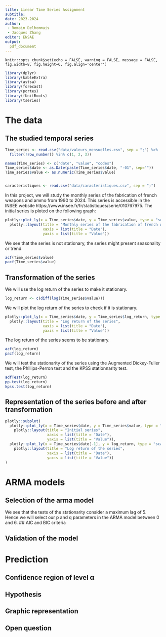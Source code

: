 ```yaml
---
title: Linear Time Series Assignment
subtitle: 
date: 2023-2024
author: 
 - Romain Delhommais
 - Jacques Zhang
editor: ENSAE
output: 
  pdf_document
---
```


```knitr
knitr::opts_chunk$set(echo = FALSE, warning = FALSE, message = FALSE, fig.width=8, fig.height=6, fig.align='center')
```

```r
library(dplyr)
library(kableExtra)
library(astsa)
library(forecast)
library(portes)
library(fUnitRoots)
library(tseries)
```


# The data 
## The studied temporal series
```r
Time_series <- read.csv("data/valeurs_mensuelles.csv", sep = ";") %>%  
  filter(!row_number() %in% c(1, 2, 3)) 

names(Time_series) <- c("date", "value", "codes")
Time_series$date <- as.Date(paste(Time_series$date, "-01", sep=""))
Time_series$value <- as.numeric(Time_series$value)


caracteristiques <- read.csv("data/caractéristiques.csv", sep = ";")
```
In this project, we will study the monthly series of the fabrication of french weapons and ammo from 1990 to 2024. This series is accessible 
in the INSEE website https://www.insee.fr/fr/statistiques/serie/010767975.
The initial series is ploted on the following graph:

```r
plotly::plot_ly(x = Time_series$date, y = Time_series$value, type = "scatter", mode = "lines") %>%
  plotly::layout(title = "Monthly series of the fabrication of french weapons and ammo from 1990 to 2024",
                 xaxis = list(title = "Date"),
                 yaxis = list(title = "Value"))
```
We see that the series is not stationary, the series might present seasonality or trend. 
```r
acf(Time_series$value)
pacf(Time_series$value)
```

## Transformation of the series 
We will use the log return of the series to make it stationary. 
```r
log_return <- c(diff(log(Time_series$value)))
```
We will plot the log return of the series to check if it is stationary.
```r
plotly::plot_ly(x = Time_series$date, y = Time_series$log_return, type = "scatter", mode = "lines") %>%
  plotly::layout(title = "Log return of the series",
                 xaxis = list(title = "Date"),
                 yaxis = list(title = "Value"))
```
The log return of the series seems to be stationary.
```r
acf(log_return)
pacf(log_return)
```

We will test the stationarity of the series using the Augmented Dickey-Fuller test, the Phillips-Perron test and the KPSS stationnarity test.
```r
adfTest(log_return)
pp.test(log_return)
kpss.test(log_return)
```


## Representation of the series before and after transformation

```r
plotly::subplot(
  plotly::plot_ly(x = Time_series$date, y = Time_series$value, type = "scatter", mode = "lines") %>%
    plotly::layout(title = "Initial series",
                   xaxis = list(title = "Date"),
                   yaxis = list(title = "Value")),
  plotly::plot_ly(x = Time_series$date[-1], y = log_return, type = "scatter", mode = "lines") %>%
    plotly::layout(title = "Log return of the series",
                   xaxis = list(title = "Date"),
                   yaxis = list(title = "Value"))
)

```

# ARMA models
## Selection of the arma model
We see that the tests of the stationarity consider a maximum lag of 5. Hence we will select our p and q parameters in the ARMA model between 0 and 6. 
## AIC and BIC criteria

## Validation of the model
# Prediction
## Confidence region of level α
## Hypothesis
## Graphic representation
## Open question